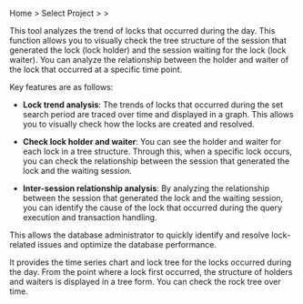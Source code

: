 Home > Select Project > <Cmdname sid="side_analysis" className="uitext" /> > <Cmdname sid="side_dbLockTree" className="uitext" />

<InDoc product='cubrid,postgresql,oracle,oracle-pro'>

This tool analyzes the trend of locks that occurred during the day. This function allows you to visually check the tree structure of the session that generated the lock (lock holder) and the session waiting for the lock (lock waiter). You can analyze the relationship between the holder and waiter of the lock that occurred at a specific time point.

Key features are as follows:

- **Lock trend analysis**: The trends of locks that occurred during the set search period are traced over time and displayed in a graph. This allows you to visually check how the locks are created and resolved.

- **Check lock holder and waiter**: You can see the holder and waiter for each lock in a tree structure. Through this, when a specific lock occurs, you can check the relationship between the session that generated the lock and the waiting session.

- **Inter-session relationship analysis**: By analyzing the relationship between the session that generated the lock and the waiting session, you can identify the cause of the lock that occurred during the query execution and transaction handling.

This allows the database administrator to quickly identify and resolve lock-related issues and optimize the database performance.

</InDoc>

<Xclude product='cubrid,postgresql,oracle,oracle-pro'>

It provides the time series chart and lock tree for the locks occurred during the day. From the point where a lock first occurred, the structure of holders and waiters is displayed in a tree form. You can check the rock tree over time.

</Xclude>
